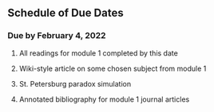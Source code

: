 ## Schedule of Due Dates {-}

\vspace{5mm}

### Due by February 4, 2022 {-}

1. All readings for module 1 completed by this date

2. Wiki-style article on some chosen subject from module 1

3. St. Petersburg paradox simulation

4. Annotated bibliography for module 1 journal articles



\pagebreak